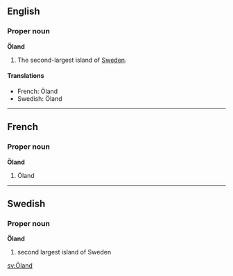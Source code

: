 ==English==
===Proper noun===
'''Öland'''

#The second-largest island of [[Sweden]].

====Translations====
*French: Öland
*Swedish: Öland

----
==French==
===Proper noun===
'''Öland'''

#Öland

----
==Swedish==
===Proper noun===
'''Öland'''
#second largest island of Sweden

[[sv:Öland]]